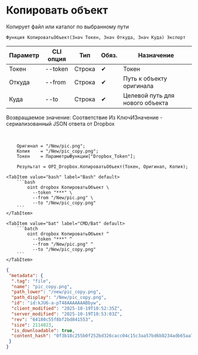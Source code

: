 ﻿---
sidebar_position: 8
description: Копировать объект и другие функции для работы с Dropbox в Открытом пакете интеграций - бесплатной open-source библиотеке интеграций для 1С:Предприятие 8, OneScript и CLI
keywords: [1C, 1С, 1С:Предприятие, 1С:Предприятие 8.3, API, Интеграция, Сервисы, Обмен, OneScript, CLI, Dropbox]
---


# Копировать объект
 Копирует файл или каталог по выбранному пути



`Функция КопироватьОбъект(Знач Токен, Знач Откуда, Знач Куда) Экспорт`

  | Параметр | CLI опция | Тип | Обяз. | Назначение |
  |-|-|-|-|-|
  | Токен | --token | Строка | &#x2714; | Токен |
  | Откуда | --from | Строка | &#x2714; | Путь к объекту оригинала |
  | Куда | --to | Строка | &#x2714; | Целевой путь для нового объекта |

  
  Возвращаемое значение:   Соответствие Из КлючИЗначение - сериализованный JSON ответа от Dropbox

<br/>



```bsl title="Пример использования для 1С:Предприятие/OneScript"
    Оригинал = "/New/pic.png";
    Копия    = "/New/pic_copy.png";
    Токен    = ПараметрыФункции["Dropbox_Token"];

    Результат = OPI_Dropbox.КопироватьОбъект(Токен, Оригинал, Копия);
```
    

 <Tabs>
  
    <TabItem value="bash" label="Bash" default>
        ```bash
            oint dropbox КопироватьОбъект \
              --token "***" \
              --from "/New/pic.png" \
              --to "/New/pic_copy.png"
        ```
    </TabItem>
  
    <TabItem value="bat" label="CMD/Bat" default>
        ```batch
            oint dropbox КопироватьОбъект ^
              --token "***" ^
              --from "/New/pic.png" ^
              --to "/New/pic_copy.png"
        ```
    </TabItem>
</Tabs>


```json title="Результат"
{
 "metadata": {
  ".tag": "file",
  "name": "pic_copy.png",
  "path_lower": "/new/pic_copy.png",
  "path_display": "/New/pic_copy.png",
  "id": "id:kJU6-a-pT48AAAAAAABbyw",
  "client_modified": "2025-10-19T10:52:35Z",
  "server_modified": "2025-10-19T10:53:03Z",
  "rev": "64180c55f8bf2bd841553",
  "size": 2114023,
  "is_downloadable": true,
  "content_hash": "0f3b18c255b0f252bd326cacc04c15c3aa57bd6b8234adb65aa7bb2987a65492"
 }
}
```
